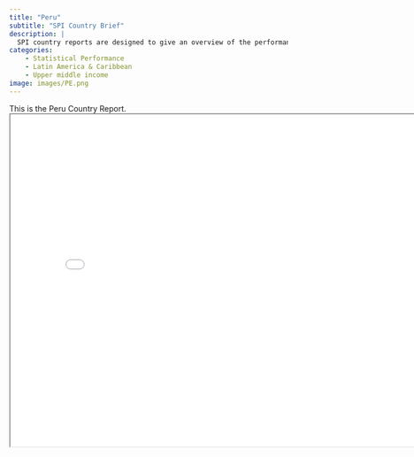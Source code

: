 ```yaml
---
title: "Peru"
subtitle: "SPI Country Brief"
description: |
  SPI country reports are designed to give an overview of the performance of Peru.
categories:
    - Statistical Performance
    - Latin America & Caribbean
    - Upper middle income
image: images/PE.png
---
```


This is the Peru Country Report.
<iframe src="charts/Peru_chart.html" width="800" height="600"></iframe>

